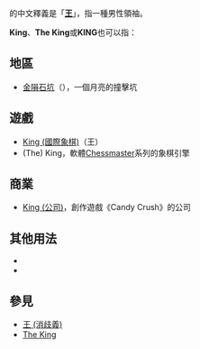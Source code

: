 {{wiktionary|King|king}}
'''{{lang|en|King}}'''的中文釋義是「'''[[王|王]]'''」，指一種男性領袖。

'''King'''、'''The King'''或'''KING'''也可以指：
{{TOC right}}

== 地區 ==
* [[金隕石坑|金隕石坑]]（{{lang|en|King}}），一個月亮的撞擊坑

== 遊戲 ==
* [[王_(國際象棋)|King (國際象棋)]]（王）
* (The) King，軟體[[Chessmaster|Chessmaster]]系列的象棋引擎

== 商業 ==
* [[King_(遊戲公司)|King (公司)]]，創作遊戲《Candy Crush》的公司

==其他用法==
*{{link-en|King (姓)|King (surname)}}
*{{link-en|King (名)|King (given name)}}

==參見 ==
* [[王_(消歧義)|王 (消歧義)]]
* [[The_King|The King]]

{{Disambiguation|cat=非中文名称消歧义}}